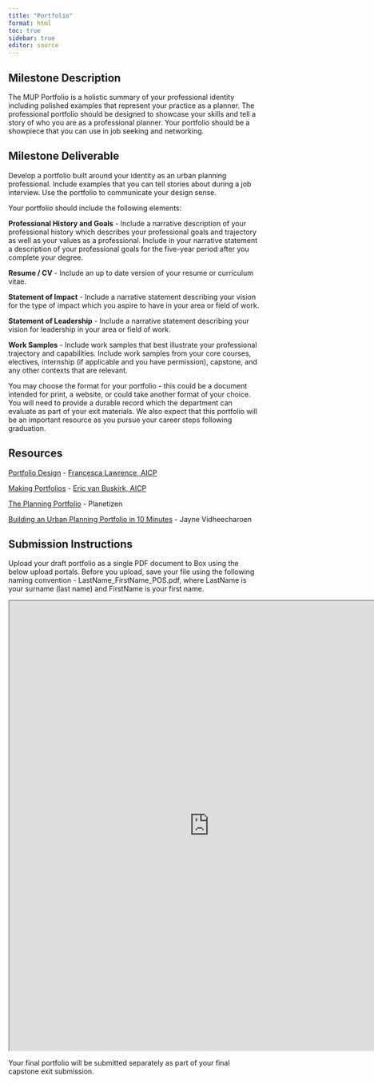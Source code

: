 ```yaml
---
title: "Portfolio"
format: html
toc: true
sidebar: true
editor: source
---
```


## Milestone Description

The MUP Portfolio is a holistic summary of your professional identity including polished examples that represent your practice as a planner. The professional portfolio should be designed to showcase your skills and tell a story of who you are as a professional planner. Your portfolio should be a showpiece that you can use in job seeking and networking.

## Milestone Deliverable

Develop a portfolio built around your identity as an urban planning professional. Include examples that you can tell stories about during a job interview. Use the portfolio to communicate your design sense.

Your portfolio should include the following elements:

**Professional History and Goals** - Include a narrative description of your professional history which describes your professional goals and trajectory as well as your values as a professional. Include in your narrative statement a description of your professional goals for the five-year period after you complete your degree.

**Resume / CV** - Include an up to date version of your resume or curriculum vitae. 

**Statement of Impact** - Include a narrative statement describing your vision for the type of impact which you aspire to have in your area or field of work.

**Statement of Leadership** - Include a narrative statement describing your vision for leadership in your area or field of work.

**Work Samples** - Include work samples that best illustrate your professional trajectory and capabilities. Include work samples from your core courses, electives, internship (if applicable and you have permission), capstone, and any other contexts that are relevant.

You may choose the format for your portfolio - this could be a document intended for print, a website, or could take another format of your choice. You will need to provide a durable record which the department can evaluate as part of your exit materials. We also expect that this portfolio will be an important resource as you pursue your career steps following graduation.

## Resources

[Portfolio Design](files/Portfolio Design FSL.pdf) - [Francesca Lawrence, AICP](https://www.linkedin.com/in/francesca-sallinger-lawrence/)

[Making Portfolios](files/Making Portfolios Eric van Buskirk.pdf) - [Eric van Buskirk, AICP](https://www.linkedin.com/in/eric-van-buskirk-aicp-62baa6301/)

[The Planning Portfolio](https://www.planetizen.com/node/36302) - Planetizen

[Building an Urban Planning Portfolio in 10 Minutes](https://medium.com/coburb/building-an-urban-planning-portfolio-in-10-minutes-with-airtable-and-pory-fe8f4f37ca23) - Jayne Vidheecharoen

## Submission Instructions

Upload your draft portfolio as a single PDF document to Box using the below upload portals. Before you upload, save your file using the following naming convention -  LastName_FirstName_POS.pdf, where LastName is your surname (last name) and FirstName is your first name.

<iframe src="https://uofi.app.box.com/f/a1f2b2fac2e7498ca34b2cf5f7bc552e" height="900" width="800"></iframe>

Your final portfolio will be submitted separately as part of your final capstone exit submission.